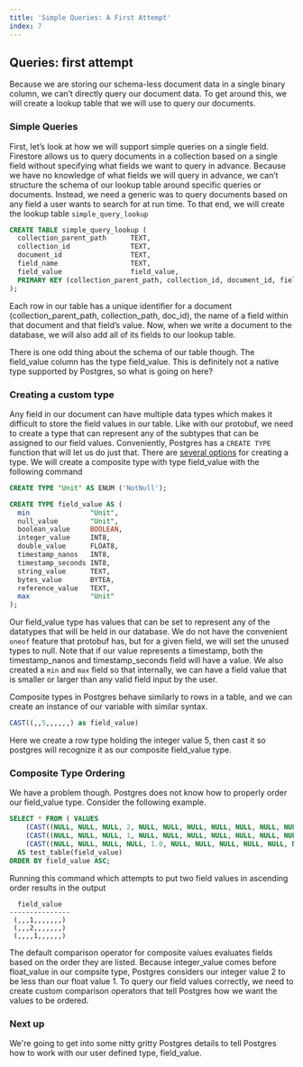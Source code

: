```yaml
---
title: 'Simple Queries: A First Attempt'
index: 7
---
```

## Queries: first attempt

Because we are storing our schema-less document data in a single binary column,
we can’t directly query our document data. To get around this, we will create a
lookup table that we will use to query our documents.

### Simple Queries

First, let’s look at how we will support simple queries on a single field.
Firestore allows us to query documents in a collection based on a single field
without specifying what fields we want to query in advance. Because we have no
knowledge of what fields we will query in advance, we can’t structure the schema
of our lookup table around specific queries or documents. Instead, we need a
generic was to query documents based on any field a user wants to search for at
run time. To that end, we will create the lookup table `simple_query_lookup`

```sql
CREATE TABLE simple_query_lookup (
  collection_parent_path      TEXT,
  collection_id               TEXT,
  document_id                 TEXT,
  field_name                  TEXT,
  field_value                 field_value,
  PRIMARY KEY (collection_parent_path, collection_id, document_id, field_name)
);
```

Each row in our table has a unique identifier for a document
(collection_parent_path, collection_path, doc_id), the name of a field within
that document and that field’s value. Now, when we write a document to the
database, we will also add all of its fields to our lookup table.

There is one odd thing about the schema of our table though. The field_value
column has the type field_value. This is definitely not a native type supported
by Postgres, so what is going on here?

### Creating a custom type

Any field in our document can have multiple data types which makes it difficult
to store the field values in our table. Like with our protobuf, we need to
create a type that can represent any of the subtypes that can be assigned to our
field values. Conveniently, Postgres has a `CREATE TYPE` function that will let
us do just that. There are
[several options](https://www.postgresql.org/docs/current/sql-createtype.html)
for creating a type. We will create a composite type with type field_value with
the following command

```sql
CREATE TYPE "Unit" AS ENUM ('NotNull');

CREATE TYPE field_value AS (
  min               "Unit",
  null_value        "Unit",
  boolean_value     BOOLEAN,
  integer_value     INT8,
  double_value      FLOAT8,
  timestamp_nanos   INT8,
  timestamp_seconds INT8,
  string_value      TEXT,
  bytes_value       BYTEA,
  reference_value   TEXT,
  max               "Unit"
);

```

Our field_value type has values that can be set to represent any of the
datatypes that will be held in our database. We do not have the convenient
`oneof` feature that protobuf has, but for a given field, we will set the unused
types to null. Note that if our value represents a timestamp, both the
timestamp_nanos and timestamp_seconds field will have a value. We also created a
`min` and `max` field so that internally, we can have a field value that is
smaller or larger than any valid field input by the user.

Composite types in Postgres behave similarly to rows in a table, and we can
create an instance of our variable with similar syntax.

```sql
CAST((,,5,,,,,,) as field_value)
```

Here we create a row type holding the integer value 5, then cast it so postgres
will recognize it as our composite field_value type.

### Composite Type Ordering

We have a problem though. Postgres does not know how to properly order our
field_value type. Consider the following example.

```sql
SELECT * FROM ( VALUES
	(CAST((NULL, NULL, NULL, 2, NULL, NULL, NULL, NULL, NULL, NULL, NULL) AS field_value)),
	(CAST((NULL, NULL, NULL, 1, NULL, NULL, NULL, NULL, NULL, NULL, NULL) AS field_value)),
	(CAST((NULL, NULL, NULL, NULL, 1.0, NULL, NULL, NULL, NULL, NULL, NULL) AS field_value)))
  AS test_table(field_value)
ORDER BY field_value ASC;

```

Running this command which attempts to put two field values in ascending order
results in the output

```
  field_value
---------------
 (,,,1,,,,,,,)
 (,,,2,,,,,,,)
 (,,,,1,,,,,,)
```

The default comparison operator for composite values evaluates fields based on
the order they are listed. Because integer_value comes before float_value in our
compsite type, Postgres considers our integer value 2 to be less than our float
value 1. To query our field values correctly, we need to create custom
comparison operators that tell Postgres how we want the values to be ordered.

### Next up

We're going to get into some nitty gritty Postgres details to tell Postgres how
to work with our user defined type, field_value.
